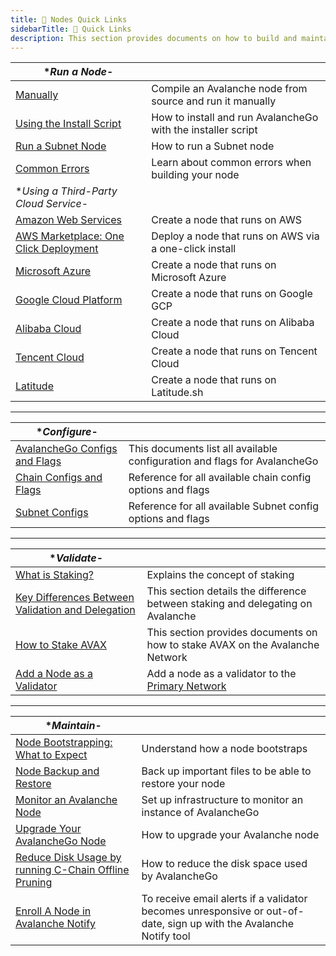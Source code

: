 ```yaml
---
title: 🔗 Nodes Quick Links
sidebarTitle: 🔗 Quick Links
description: This section provides documents on how to build and maintain an AvalancheGo node, and then validate the Avalanche network using an AvalancheGo node.
---
```

| **Run a Node*-                                                                                  |                                                              |
|---------------------------------------------------------------------------------------------------|--------------------------------------------------------------|
| [Manually](nodes/run-a-node/manually)                                                             | Compile an Avalanche node from source and run it manually    |
| [Using the Install Script](nodes/run-a-node/using-install-script/installing-avalanche-go)         | How to install and run AvalancheGo with the installer script |
| [Run a Subnet Node](nodes/run-a-node/subnet-nodes)                                                | How to run a Subnet node                                     |
| [Common Errors](nodes/run-a-node/common-errors)                                                   | Learn about common errors when building your node            |
| **Using a Third-Party Cloud Service*-                                                           |                                                              |
| [Amazon Web Services](nodes/run-a-node/on-third-party-services/amazon-web-services)               | Create a node that runs on AWS                               |
| [AWS Marketplace: One Click Deployment](nodes/run-a-node/on-third-party-services/aws-marketplace) | Deploy a node that runs on AWS via a one-click install       |
| [Microsoft Azure](nodes/run-a-node/on-third-party-services/microsoft-azure)                       | Create a node that runs on Microsoft Azure                   |
| [Google Cloud Platform](nodes/run-a-node/on-third-party-services/google-cloud)                    | Create a node that runs on Google GCP                        |
| [Alibaba Cloud](nodes/run-a-node/on-third-party-services/alibaba)                                 | Create a node that runs on Alibaba Cloud                     |
| [Tencent Cloud](nodes/run-a-node/on-third-party-services/tencent)                                 | Create a node that runs on Tencent Cloud                     |
| [Latitude](nodes/run-a-node/on-third-party-services/latitude)                                     | Create a node that runs on Latitude.sh                       |

***


| **Configure*-                                                   |                                                                           |
|-------------------------------------------------------------------|---------------------------------------------------------------------------|
| [AvalancheGo Configs and Flags](nodes/configure/configs--flags)   | This documents list all available configuration and flags for AvalancheGo |
| [Chain Configs and Flags](nodes/configure/chain-configs/overview) | Reference for all available chain config options and flags                |
| [Subnet Configs](nodes/configure/subnet-configs)                  | Reference for all available Subnet config options and flags               |


***


| **Validate*-                                                                           |                                                                                 |
|------------------------------------------------------------------------------------------|---------------------------------------------------------------------------------|
| [What is Staking?](nodes/validate/what-is-staking)                                       | Explains the concept of staking                                                 |
| [Key Differences Between Validation and Delegation](nodes/validate/validate-vs-delegate) | This section details the difference between staking and delegating on Avalanche |
| [How to Stake AVAX](nodes/validate/how-to-stake)                                         | This section provides documents on how to stake AVAX on the Avalanche Network   |
| [Add a Node as a Validator](nodes/validate/node-validator)                               | Add a node as a validator to the [Primary Network](learn/primary-network)       |

***


| **Maintain*-                                                                           |                                                                                                                    |
|------------------------------------------------------------------------------------------|--------------------------------------------------------------------------------------------------------------------|
| [Node Bootstrapping: What to Expect](nodes/maintain/bootstrapping)                       | Understand how a node bootstraps                                                                                   |
| [Node Backup and Restore](nodes/maintain/backup-restore)                                 | Back up important files to be able to restore your node                                                            |
| [Monitor an Avalanche Node](nodes/maintain/monitoring)                                   | Set up infrastructure to monitor an instance of AvalancheGo                                                        |
| [Upgrade Your AvalancheGo Node](nodes/maintain/upgrade)                                  | How to upgrade your Avalanche node                                                                                 |
| [Reduce Disk Usage by running C-Chain Offline Pruning](nodes/maintain/reduce-disk-usage) | How to reduce the disk space used by AvalancheGo                                                                   |
| [Enroll A Node in Avalanche Notify](nodes/maintain/enroll-in-avalanche-notify)           | To receive email alerts if a validator becomes unresponsive or out-of-date, sign up with the Avalanche Notify tool |